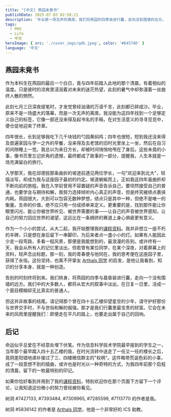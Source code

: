 ```yaml
---
title: "[中文] 燕园未竟书"
publishDate: 2025-07-03 02:58:21
description: '毕业是一场无声的离席，我们将燕园的四季装进行囊，走向没有围墙的远方。'
tags:
  - PKU
  - Life
  - 中文
heroImage: { src: './cover_imgs/qdb.jpeg', color: '#64574D' }
language: '中文'
---
```


## 燕园未竟书

作为本科生在燕园的最后一个白日，竟与四年前踏入此地的那个清晨，有着相似的温度。只是彼时的凉爽里浸润着对未来的迷茫热望，此刻的暑气中却弥漫着一丝曲终人散的惘然。

此刻七月三日深夜提笔时，才发觉曾经汹涌的万语千言，此刻都已碎成沙。毕业，原来不是一场盛大的落幕，而是一次无声的离席。我没能为这四年找到一个足够定义自己的标签，它像一部还没来得及起书名的手稿，在对生活意义的寻寻觅觅中，便仓促地迎来了终章。

四年很长，长到足够我吃下几千块钱的勺园黄焖鸡；四年也很短，短到我还没来得及尝遍家园与学一之外的早餐，没来得及去老馆的旧时光里坐上一坐，然后在自习的间隙睡上一觉。我总以为来日方长，却被时间悄悄地甩在了身后。这些未竟的小事，像书页里忘记折角的遗憾，最终都成了故事的一部分，提醒我，人生本就是一场充满留白的旅行。

入学那天，我在邱德拔那条曲折的坡道前遇见两位学长，一句"欢迎来到北大"，轻描淡写，却成为我与这座园子最初的约定。坡道蜿蜒而上，正如我这四年虽曲折却不断向前的旅程。我在入学前曾用不容置疑的声音告诉自己，要坦然接受自己的普通，也要学会与期待和解，我努力选择倾听内心真正的声音，但是终究被绩点裹挟内耗。燕园很大，大到可以包容无数种梦想，绩点只是其中一种，但绝不是唯一的衡量。生命的价值，绝不应只用一份成绩单来定义。更重要的是，找到那件能让你眼里闪光、能让你被世界听见、被世界需要的事——让自己的声音被世界感知，让自己的努力回应世界的渴望，这远比在一条拥挤的赛道上身心俱疲更有意义。

作为一个小小的尝试，从大二起，我开始整理我的[课程资料](https://www.lyt0112.com/blog/course_review-zh)。我并非想立一座不朽的丰碑，只是想在身后留下一串脚印，为后来者点一盏小小的灯。如果有人能因此少走一段弯路，多看一程风景，那便是我能想到的，最浪漫的告别。或许终有一天，我会从所有人的记忆里淡出，但若曾有某位同学，在某个深夜，对着屏幕上的资料，轻声念出标题，那一刻，我的青春便与他同在，我的思考便在这座园子里，获得了永恒。这份坚持，也离不开挚友 [Arthals 同学](https://arthals.ink) 的启发，是他让我看到，知识的分享本身，就是一种创造。

告别的时刻终将到来。我们转身，将燕园的四季与晨昏装进行囊，走向一个没有围墙的远方。我们中的大多数人，都将从宏大的叙事中淡出，在日复一日里，活成一个面目模糊却无比真实的普通人。

但这并非故事的结尾。请记得那个曾在四十五乙楼仰望星空的少年，请守护好那份与世界交手时，不与世俗和解的倔强。那才是我们行囊里最宝贵的财富。它会在未来的风雨里提醒我们：即便走在平凡的路上，也要走出属于自己的回响。

## 后记

命运似乎总爱在不经意处埋下伏笔。作为信息科学技术学院最早报到的学生之一，当年那个最早踏入四十五乙楼的我，在时光流转中送走了一任又一任的楼长之后，竟阴差阳错地递补接过了三、四楼微信群主的"权柄"。这件略带荒诞色彩的小事，成了一段意想不到的插曲，或许也是时光以一种奇特的方式，为我四年前那个启程的清晨，留下的一枚最特别的印记。

如果你恰好看到并用到了我的[课程资料](https://www.lyt0112.com/blog/course_review-zh)，特别欢迎你在那个页面下方留下一个评论，让我知道这份微小的努力曾经被你看见。

树洞 #7427133, #7393484, #7309965, #7285599, #7113770 的作者是我。

树洞 #5836142 的作者是 [Arthals 同学](https://arthals.ink)，他是一个非常好的 ICS 助教。
